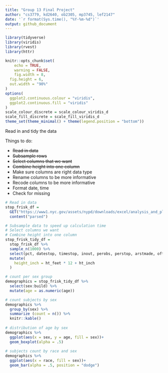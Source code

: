 ```yaml
---
title: "Group 13 Final Project"
author: "cs3779, kd2640, ob2305, mp3745, lef2147"
date: '`r format(Sys.time(), "%Y-%m-%d")`'
output: github_document
---
```



```r
library(tidyverse)
library(viridis)
library(rvest)
library(httr)

knitr::opts_chunk$set(
	echo = TRUE,
	warning = FALSE,
	fig.width = 8, 
  fig.height = 6,
  out.width = "90%"
)
options(
  ggplot2.continuous.colour = "viridis",
  ggplot2.continuous.fill = "viridis"
)
scale_colour_discrete = scale_colour_viridis_d
scale_fill_discrete = scale_fill_viridis_d
theme_set(theme_minimal() + theme(legend.position = "bottom"))
```


Read in and tidy the data

Things to do:

* ~~Read in data~~
* ~~Subsample rows~~
* ~~Select columns that we want~~
* ~~Combine height into one column~~
* Make sure columns are right data type
* Rename columns to be more informative
* Recode columns to be more informative
* Format date, time
* Check for missing
```r
# Read in data
stop_frisk_df = 
  GET("https://www1.nyc.gov/assets/nypd/downloads/excel/analysis_and_planning/stop-question-frisk/sqf-2016.csv") %>% 
  content("parsed") 
```

```r
# Subsample data to speed up calculation time
# Select columns we want
# Combine height into one column
stop_frisk_tidy_df =
  stop_frisk_df %>% 
  sample_n(1000) %>% 
  select(pct, datestop, timestop, inout, perobs, perstop, arstmade, offunif, frisked, searched, rf_vcrim, rf_othsw, rf_attir:ac_evasv, cs_furtv:cs_other, rf_knowl, sb_hdobj:sb_admis, rf_furt, rf_bulg, sex, race, age:othfeatr, city, xcoord, ycoord) %>% 
  mutate(
    height_inch = ht_feet * 12 + ht_inch
  )
```


```r

# count per sex group
demographics = stop_frisk_tidy_df %>% 
  select(sex:build) %>% 
  mutate(age = as.numeric(age)) 

# count subjects by sex
demographics %>% 
  group_by(sex) %>% 
  summarize (count = n()) %>% 
  knitr::kable()
  
# distribution of age by sex
demographics %>% 
  ggplot(aes(x = sex, y = age, fill = sex))+
  geom_boxplot(alpha = .5)
  
# subjects count by race and sex 
demographics %>% 
  ggplot(aes(x = race, fill = sex))+
  geom_bar(alpha = .5, position = "dodge")
```


